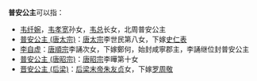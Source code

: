 '''普安公主'''可以指：
*[[韦纤婉|韦纤婉]]，[[韦孝宽|韦孝宽]]孙女，[[韦总|韦总]]长女，北周普安公主
* [[普安公主_(唐太宗)|普安公主 (唐太宗)]]：[[唐太宗|唐太宗]]李世民第八女，下嫁[[史仁表|史仁表]]
*[[李自虚|李自虚]]：[[唐順宗|唐順宗]]李誦次女，下嫁鄭何，始封咸寧郡主，李誦继位封普安公主　
* [[普安公主_(唐昭宗)|普安公主 (唐昭宗)]]：[[唐昭宗|唐昭宗]]李曄第十女
*[[晋安公主_(后梁)|晋安公主 (后梁)]]：[[梁末帝|后梁末帝朱友贞]]女，下嫁[[羅周敬|罗周敬]]

{{Disambig|Cat=公主封号消歧义}}